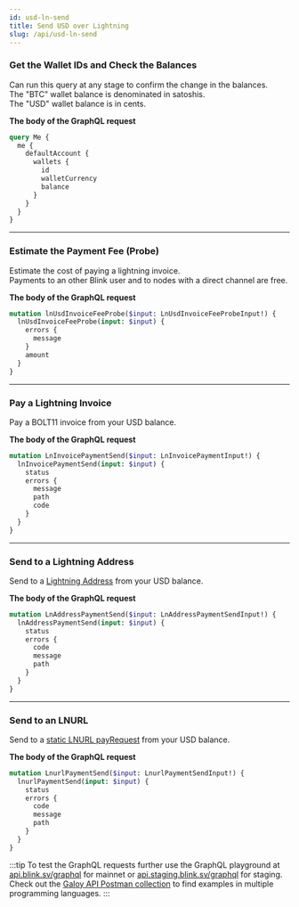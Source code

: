 ```yaml
---
id: usd-ln-send
title: Send USD over Lightning
slug: /api/usd-ln-send
---
```



<AuthProvider>

  <SetApiEndpoint />

  <SetAuthToken />

### Get the Wallet IDs and Check the Balances

Can run this query at any stage to confirm the change in the balances.<br />
The "BTC" wallet balance is denominated in satoshis.<br />
The "USD" wallet balance is in cents.

**The body of the GraphQL request**

```graphql
query Me {
  me {
    defaultAccount {
      wallets {
        id
        walletCurrency
        balance
      }
    }
  }
}
```

  <GetWalletDataUsd />

---

### Estimate the Payment Fee (Probe)

Estimate the cost of paying a lightning invoice. <br />
Payments to an other Blink user and to nodes with a direct channel are free.

**The body of the GraphQL request**

```graphql
mutation lnUsdInvoiceFeeProbe($input: LnUsdInvoiceFeeProbeInput!) {
  lnUsdInvoiceFeeProbe(input: $input) {
    errors {
      message
    }
    amount
  }
}
```

  <LnUsdInvoiceFeeProbe />

---

### Pay a Lightning Invoice

Pay a BOLT11 invoice from your USD balance.

**The body of the GraphQL request**

```graphql
mutation LnInvoicePaymentSend($input: LnInvoicePaymentInput!) {
  lnInvoicePaymentSend(input: $input) {
    status
    errors {
      message
      path
      code
    }
  }
}
```

  <LnInvoicePaymentSend />

---

### Send to a Lightning Address

Send to a [Lightning Address](https://github.com/lnurl/luds/blob/luds/16.md) from your USD balance.

**The body of the GraphQL request**

```graphql
mutation LnAddressPaymentSend($input: LnAddressPaymentSendInput!) {
  lnAddressPaymentSend(input: $input) {
    status
    errors {
      code
      message
      path
    }
  }
}
```

  <LnAddressPaymentSend />

---

### Send to an LNURL

Send to a [static LNURL payRequest](https://github.com/lnurl/luds/blob/luds/06.md) from your USD balance.

**The body of the GraphQL request**

```graphql
mutation LnurlPaymentSend($input: LnurlPaymentSendInput!) {
  lnurlPaymentSend(input: $input) {
    status
    errors {
      code
      message
      path
    }
  }
}
```

  <LnurlPaymentSend />

</AuthProvider>

:::tip
To test the GraphQL requests further use the GraphQL playground at [api.blink.sv/graphql](https://api.blink.sv/graphql) for mainnet or [api.staging.blink.sv/graphql](https://api.staging.blink.sv/graphql) for staging.<br />
Check out the [Galoy API Postman collection](https://documenter.getpostman.com/view/29391384/2s9YCAQq3z#ed78e464-9874-4bf7-9b7b-92e5a898db83) to find examples in multiple programming languages.
:::
